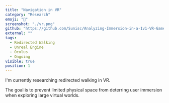 ```yaml
---
title: "Navigation in VR"
category: "Research"
emoji: "📜"
screenshot: "./vr.png"
github: "https://github.com/Sunisc/Analyzing-Immersion-in-a-1v1-VR-Game"
external: ""
tags:
  - Redirected Walking
  - Unreal Engine
  - Oculus
  - Ongoing
visible: true
position: 1
---
```


I'm currently researching redirected walking in VR.

The goal is to prevent limited physical space from deterring user immersion when exploring large virtual worlds.  